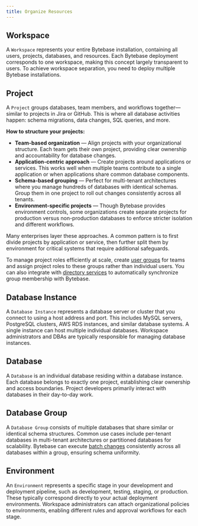 ```yaml
---
title: Organize Resources
---
```


## Workspace

A `Workspace` represents your entire Bytebase installation, containing all users, projects, databases, and resources. Each Bytebase deployment corresponds to one workspace, making this concept largely transparent to users. To achieve workspace separation, you need to deploy multiple Bytebase installations.

## Project

A `Project` groups databases, team members, and workflows together—similar to projects in Jira or GitHub. This is where all database activities happen: schema migrations, data changes, SQL queries, and more.

**How to structure your projects:**

* **Team-based organization** — Align projects with your organizational structure. Each team gets their own project, providing clear ownership and accountability for database changes.
* **Application-centric approach** — Create projects around applications or services. This works well when multiple teams contribute to a single application or when applications share common database components.
* **Schema-based grouping** — Perfect for multi-tenant architectures where you manage hundreds of databases with identical schemas. Group them in one project to roll out changes consistently across all tenants.
* **Environment-specific projects** — Though Bytebase provides environment controls, some organizations create separate projects for production versus non-production databases to enforce stricter isolation and different workflows.

Many enterprises layer these approaches. A common pattern is to first divide projects by application or service, then further split them by environment for critical systems that require additional safeguards.

<Tip>

To manage project roles efficiently at scale, create [user groups](/administration/user-groups/) for teams and assign project roles to these groups rather than individual users. You can also integrate with [directory services](/administration/scim/overview) to automatically synchronize group membership with Bytebase.

</Tip>

## Database Instance

A `Database Instance` represents a database server or cluster that you connect to using a host address and port. This includes MySQL servers, PostgreSQL clusters, AWS RDS instances, and similar database systems. A single instance can host multiple individual databases. Workspace administrators and DBAs are typically responsible for managing database instances.

## Database

A `Database` is an individual database residing within a database instance. Each database belongs to exactly one project, establishing clear ownership and access boundaries. Project developers primarily interact with databases in their day-to-day work.

## Database Group

A `Database Group` consists of multiple databases that share similar or identical schema structures. Common use cases include per-tenant databases in multi-tenant architectures or partitioned databases for scalability. Bytebase can execute [batch changes](/change-database/batch-change) consistently across all databases within a group, ensuring schema uniformity.

## Environment

An `Environment` represents a specific stage in your development and deployment pipeline, such as development, testing, staging, or production. These typically correspond directly to your actual deployment environments. Workspace administrators can attach organizational policies to environments, enabling different rules and approval workflows for each stage.